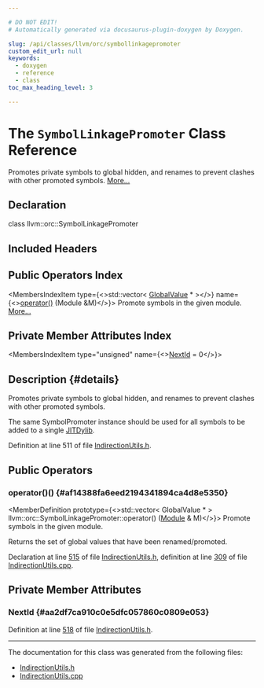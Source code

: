 ```yaml
---

# DO NOT EDIT!
# Automatically generated via docusaurus-plugin-doxygen by Doxygen.

slug: /api/classes/llvm/orc/symbollinkagepromoter
custom_edit_url: null
keywords:
  - doxygen
  - reference
  - class
toc_max_heading_level: 3

---
```





# The `SymbolLinkagePromoter` Class Reference

<DoxygenPage pluginConfig={pluginConfig}>

Promotes private symbols to global hidden, and renames to prevent clashes with other promoted symbols. <a href="#details">More...</a>

## Declaration

<CodeBlock>class llvm::orc::SymbolLinkagePromoter</CodeBlock>

## Included Headers

<IncludesList>
<IncludesListItem
  filePath="llvm/ExecutionEngine/Orc/IndirectionUtils.h"
  permalink="/docs/api/files/include/include/llvm/include/llvm/executionengine/include/llvm/executionengine/orc/indirectionutils-h"
  isLocal="true" />
</IncludesList>

## Public Operators Index

<MembersIndex>

<MembersIndexItem
  type={<>std::vector&lt; <a href="/docs/api/classes/llvm/globalvalue">GlobalValue</a> &#42; &gt;</>}
  name={<><a href="#af14388fa6eed2194341894ca4d8e5350">operator()</a> (Module &amp;M)</>}>
Promote symbols in the given module. <a href="#af14388fa6eed2194341894ca4d8e5350">More...</a>
</MembersIndexItem>

</MembersIndex>

## Private Member Attributes Index

<MembersIndex>

<MembersIndexItem
  type="unsigned"
  name={<><a href="#aa2df7ca910c0e5dfc057860c0809e053">NextId</a> = 0</>}>
</MembersIndexItem>

</MembersIndex>

## Description {#details}

Promotes private symbols to global hidden, and renames to prevent clashes with other promoted symbols.

The same SymbolPromoter instance should be used for all symbols to be added to a single <a href="/docs/api/classes/llvm/orc/jitdylib">JITDylib</a>.

Definition at line 511 of file <a href="/docs/api/files/include/include/llvm/include/llvm/executionengine/include/llvm/executionengine/orc/indirectionutils-h">IndirectionUtils.h</a>.

<SectionDefinition>

## Public Operators

### operator()() {#af14388fa6eed2194341894ca4d8e5350}

<MemberDefinition
  prototype={<>std::vector&lt; GlobalValue &#42; &gt; llvm::orc::SymbolLinkagePromoter::operator() (<a href="/docs/api/classes/llvm/module">Module</a> &amp; M)</>}>
Promote symbols in the given module.

Returns the set of global values that have been renamed/promoted.

Declaration at line <a href="/docs/api/files/include/include/llvm/include/llvm/executionengine/include/llvm/executionengine/orc/indirectionutils-h/#l00515">515</a> of file <a href="/docs/api/files/include/include/llvm/include/llvm/executionengine/include/llvm/executionengine/orc/indirectionutils-h">IndirectionUtils.h</a>, definition at line <a href="/docs/api/files/lib/lib/executionengine/lib/executionengine/orc/indirectionutils-cpp/#l00309">309</a> of file <a href="/docs/api/files/lib/lib/executionengine/lib/executionengine/orc/indirectionutils-cpp">IndirectionUtils.cpp</a>.
</MemberDefinition>

</SectionDefinition>

<SectionDefinition>

## Private Member Attributes

### NextId {#aa2df7ca910c0e5dfc057860c0809e053}

<MemberDefinition
  prototype="unsigned llvm::orc::SymbolLinkagePromoter::NextId = 0">

Definition at line <a href="/docs/api/files/include/include/llvm/include/llvm/executionengine/include/llvm/executionengine/orc/indirectionutils-h/#l00518">518</a> of file <a href="/docs/api/files/include/include/llvm/include/llvm/executionengine/include/llvm/executionengine/orc/indirectionutils-h">IndirectionUtils.h</a>.
</MemberDefinition>

</SectionDefinition>

<hr/>

The documentation for this class was generated from the following files:

<ul>
<li><a href="/docs/api/files/include/include/llvm/include/llvm/executionengine/include/llvm/executionengine/orc/indirectionutils-h">IndirectionUtils.h</a></li>
<li><a href="/docs/api/files/lib/lib/executionengine/lib/executionengine/orc/indirectionutils-cpp">IndirectionUtils.cpp</a></li>
</ul>

</DoxygenPage>
